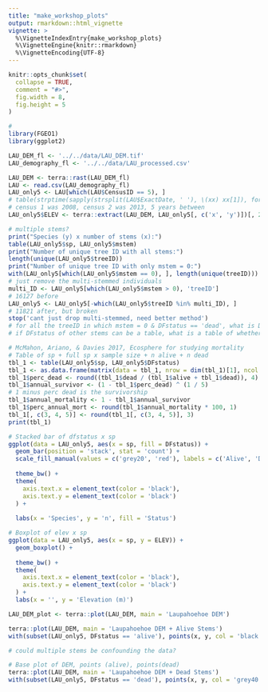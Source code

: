 ```yaml
---
title: "make_workshop_plots"
output: rmarkdown::html_vignette
vignette: >
  %\VignetteIndexEntry{make_workshop_plots}
  %\VignetteEngine{knitr::rmarkdown}
  %\VignetteEncoding{UTF-8}
---
```


```r
knitr::opts_chunk$set(
  collapse = TRUE,
  comment = "#>",
  fig.width = 8, 
  fig.height = 5
)
```

```r
# 
library(FGEO1)
library(ggplot2)
```

```r
LAU_DEM_fl <- '../../data/LAU_DEM.tif'
LAU_demography_fl <- '../../data/LAU_processed.csv'

LAU_DEM <- terra::rast(LAU_DEM_fl)
LAU <- read.csv(LAU_demography_fl)
LAU_only5 <- LAU[which(LAU$CensusID == 5), ]
# table(strptime(sapply(strsplit(LAU$ExactDate, ' '), \(xx) xx[1]), format = "%m/%d/%y")$year + 1900)
# census 1 was 2008, census 2 was 2013, 5 years between
LAU_only5$ELEV <- terra::extract(LAU_DEM, LAU_only5[, c('x', 'y')])[, 2]
```

```r
# multiple stems?
print("Species (y) x number of stems (x):")
table(LAU_only5$sp, LAU_only5$mstem)
print("Number of unique tree ID with all stems:")
length(unique(LAU_only5$treeID))
print("Number of unique tree ID with only mstem = 0:")
with(LAU_only5[which(LAU_only5$mstem == 0), ], length(unique(treeID)))
# just remove the multi-stemmed individuals
multi_ID <- LAU_only5[which(LAU_only5$mstem > 0), 'treeID']
# 16127 before
LAU_only5 <- LAU_only5[-which(LAU_only5$treeID %in% multi_ID), ]
# 11821 after, but broken
stop('cant just drop multi-stemmed, need better method')
# for all the treeID in which mstem = 0 & DFstatus == 'dead', what is DFstatus of other stems?
# if DFstatus of other stems can be a table, what is a table of whether that table is all 100% 'dead' or < 100% dead?
```

```r
# McMahon, Ariano, & Davies 2017, Ecosphere for studying mortality
# Table of sp + full sp x sample size + n alive + n dead
tbl_1 <- table(LAU_only5$sp, LAU_only5$DFstatus)
tbl_1 <- as.data.frame(matrix(data = tbl_1, nrow = dim(tbl_1)[1], ncol = dim(tbl_1)[2], dimnames = dimnames(tbl_1)))
tbl_1$perc_dead <- round((tbl_1$dead / (tbl_1$alive + tbl_1$dead)), 4)
tbl_1$annual_survivor <- (1 - tbl_1$perc_dead) ^ (1 / 5)
# 1 minus perc dead is the survivorship
tbl_1$annual_mortality <- 1 - tbl_1$annual_survivor
tbl_1$perc_annual_mort <- round(tbl_1$annual_mortality * 100, 1)
tbl_1[, c(3, 4, 5)] <- round(tbl_1[, c(3, 4, 5)], 3)
print(tbl_1)
```

```r
# Stacked bar of dfstatus x sp
ggplot(data = LAU_only5, aes(x = sp, fill = DFstatus)) +
  geom_bar(position = 'stack', stat = 'count') +
  scale_fill_manual(values = c('grey20', 'red'), labels = c('Alive', 'Dead')) +
  
  theme_bw() +
  theme(
    axis.text.x = element_text(color = 'black'),
    axis.text.y = element_text(color = 'black')
  ) +
  
  labs(x = 'Species', y = 'n', fill = 'Status')
```

```r

# Boxplot of elev x sp
ggplot(data = LAU_only5, aes(x = sp, y = ELEV)) + 
  geom_boxplot() +
  
  theme_bw() +
  theme(
    axis.text.x = element_text(color = 'black'),
    axis.text.y = element_text(color = 'black')
  ) +
  labs(x = '', y = 'Elevation (m)')
```

```r
LAU_DEM_plot <- terra::plot(LAU_DEM, main = 'Laupahoehoe DEM')
```
```r
terra::plot(LAU_DEM, main = 'Laupahoehoe DEM + Alive Stems')
with(subset(LAU_only5, DFstatus == 'alive'), points(x, y, col = 'black', cex = 0.6, pch = 20))
```

```r
# could multiple stems be confounding the data?
```

```r
# Base plot of DEM, points (alive), points(dead)
terra::plot(LAU_DEM, main = 'Laupahoehoe DEM + Dead Stems')
with(subset(LAU_only5, DFstatus == 'dead'), points(x, y, col = 'grey40', cex = 0.6, pch = 20))
```
